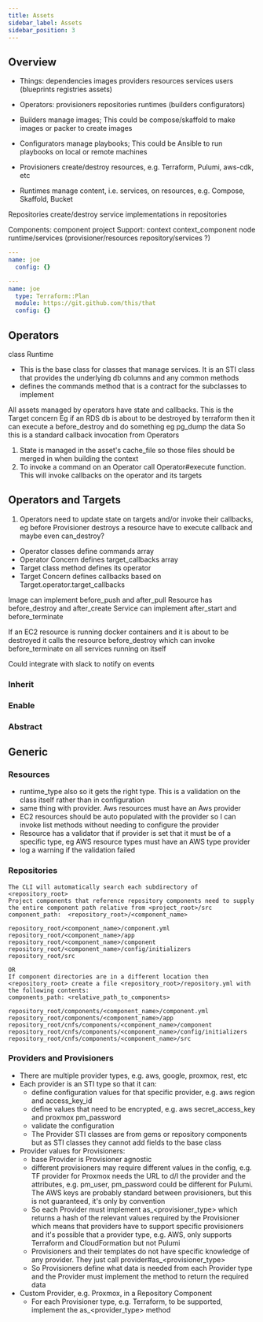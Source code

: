 ```yaml
---
title: Assets
sidebar_label: Assets
sidebar_position: 3
---
```


## Overview

- Things: dependencies images providers resources services users (blueprints registries assets)
- Operators: provisioners repositories runtimes (builders configurators)

- Builders manage images; This could be compose/skaffold to make images or packer to create images
- Configurators manage playbooks; This could be Ansible to run playbooks on local or remote machines
- Provisioners create/destroy resources, e.g. Terraform, Pulumi, aws-cdk, etc
- Runtimes manage content, i.e. services, on resources, e.g. Compose, Skaffold, Bucket

Repositories create/destroy service implementations in repositories

Components: component project
Support: context context_component node runtime/services (provisioner/resources repository/services ?)

```yaml title="<project_root>/segments/users.yml"
---
name: joe
  config: {}
```

```yaml title="<project_root>/segments/plans.yml"
---
name: joe
  type: Terraform::Plan
  module: https://git.github.com/this/that
  config: {}
```

## Operators


class Runtime

- This is the base class for classes that manage services. It is an STI class that provides the underlying db columns and any common methods
- defines the commands method that is a contract for the subclasses to implement

All assets managed by operators have state and callbacks. This is the Target concern
Eg if an RDS db is about to be destroyed by terraform then it can execute a before_destroy and do something eg pg_dump the data
So this is a standard callback invocation from Operators

1. State is managed in the asset's cache_file so those files should be merged in when building the context
2. To invoke a command on an Operator call Operator#execute function. This will invoke callbacks on the operator and its targets

## Operators and Targets


1. Operators need to update state on targets and/or invoke their callbacks, eg before Provisioner destroys a resource have to execute callback and maybe even can_destroy?

- Operator classes define commands array
- Operator Concern defines target_callbacks array
- Target class method defines its operator
- Target Concern defines callbacks based on Target.operator.target_callbacks

Image can implement before_push and after_pull
Resource has before_destroy and after_create
Service can implement after_start and before_terminate

If an EC2 resource is running docker containers and it is about to be destroyed it calls the resource before_destroy which can invoke before_terminate on all services running on itself

Could integrate with slack to notify on events

### Inherit


### Enable


### Abstract


## Generic

### Resources

- runtime_type also so it gets the right type. This is a validation on the class itself rather than in configuration
- same thing with provider. Aws resources must have an Aws provider
- EC2 resources should be auto populated with the provider so I can invoke list methods without needing to configure the provider
- Resource has a validator that if provider is set that it must be of a specific type, eg AWS resource types must have an AWS type provider
- log a warning if the validation failed

### Repositories

```shell
The CLI will automatically search each subdirectory of <repository_root>
Project components that reference repository components need to supply the entire component path relative from <project_root>/src
component_path:  <repository_root>/<component_name>

repository_root/<component_name>/component.yml
repository_root/<component_name>/app
repository_root/<component_name>/component
repository_root/<component_name>/config/initializers
repository_root/src

OR
If component directories are in a different location then <repository_root> create a file <repository_root>/repository.yml with the following contents:
components_path: <relative_path_to_components>

repository_root/components/<component_name>/component.yml
repository_root/components/<component_name>/app
repository_root/cnfs/components/<component_name>/component
repository_root/cnfs/components/<component_name>/config/initializers
repository_root/cnfs/components/<component_name>/src
```

### Providers and Provisioners


- There are multiple provider types, e.g. aws, google, proxmox, rest, etc
- Each provider is an STI type so that it can:
  - define configuration values for that specific provider, e.g. aws region and access_key_id
  - define values that need to be encrypted, e.g. aws secret_access_key and proxmox pm_password
  - validate the configuration
  - The Provider STI classes are from gems or repository components but as STI classes they cannot add fields to the base class
- Provider values for Provisioners:
  - base Provider is Provisioner agnostic
  - different provisioners may require different values in the config, e.g. TF provider for Proxmox needs the URL to d/l the provider and the attributes, e.g. pm_user, pm_password could be different for Pulumi. The AWS keys are probably standard between provisioners, but this is not guaranteed, it's only by convention
  - So each Provider must implement as_<provisioner_type> which returns a hash of the relevant values required by the Provisioner which means that providers have to support specific provisioners and it's possible that a provider type, e.g. AWS, only supports Terraform and CloudFormation but not Pulumi
  - Provisioners and their templates do not have specific knowledge of any provider. They just call provider#as_<provisioner_type>
  - So Provisioners define what data is needed from each Provider type and the Provider must implement the method to return the required data
- Custom Provider, e.g. Proxmox, in a Repository Component
  - For each Provisioner type, e.g. Terraform, to be supported, implement the as_<provider_type> method
